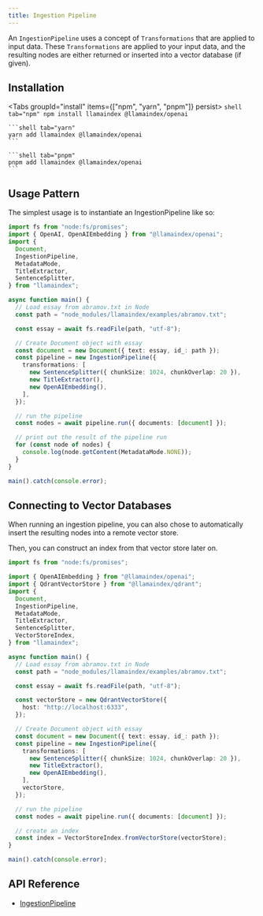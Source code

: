 ```yaml
---
title: Ingestion Pipeline
---
```


An `IngestionPipeline` uses a concept of `Transformations` that are applied to input data.
These `Transformations` are applied to your input data, and the resulting nodes are either returned or inserted into a vector database (if given).

## Installation


<Tabs groupId="install" items={["npm", "yarn", "pnpm"]} persist>
	```shell tab="npm"
	npm install llamaindex @llamaindex/openai
	```

	```shell tab="yarn"
	yarn add llamaindex @llamaindex/openai
	```

	```shell tab="pnpm"
	pnpm add llamaindex @llamaindex/openai
	```
</Tabs>

## Usage Pattern

The simplest usage is to instantiate an IngestionPipeline like so:

```ts
import fs from "node:fs/promises";
import { OpenAI, OpenAIEmbedding } from "@llamaindex/openai";
import {
  Document,
  IngestionPipeline,
  MetadataMode,
  TitleExtractor,
  SentenceSplitter,
} from "llamaindex";

async function main() {
  // Load essay from abramov.txt in Node
  const path = "node_modules/llamaindex/examples/abramov.txt";

  const essay = await fs.readFile(path, "utf-8");

  // Create Document object with essay
  const document = new Document({ text: essay, id_: path });
  const pipeline = new IngestionPipeline({
    transformations: [
      new SentenceSplitter({ chunkSize: 1024, chunkOverlap: 20 }),
      new TitleExtractor(),
      new OpenAIEmbedding(),
    ],
  });

  // run the pipeline
  const nodes = await pipeline.run({ documents: [document] });

  // print out the result of the pipeline run
  for (const node of nodes) {
    console.log(node.getContent(MetadataMode.NONE));
  }
}

main().catch(console.error);
```

## Connecting to Vector Databases

When running an ingestion pipeline, you can also chose to automatically insert the resulting nodes into a remote vector store.

Then, you can construct an index from that vector store later on.

```ts
import fs from "node:fs/promises";

import { OpenAIEmbedding } from "@llamaindex/openai";
import { QdrantVectorStore } from "@llamaindex/qdrant";
import {
  Document,
  IngestionPipeline,
  MetadataMode,
  TitleExtractor,
  SentenceSplitter,
  VectorStoreIndex,
} from "llamaindex";

async function main() {
  // Load essay from abramov.txt in Node
  const path = "node_modules/llamaindex/examples/abramov.txt";

  const essay = await fs.readFile(path, "utf-8");

  const vectorStore = new QdrantVectorStore({
    host: "http://localhost:6333",
  });

  // Create Document object with essay
  const document = new Document({ text: essay, id_: path });
  const pipeline = new IngestionPipeline({
    transformations: [
      new SentenceSplitter({ chunkSize: 1024, chunkOverlap: 20 }),
      new TitleExtractor(),
      new OpenAIEmbedding(),
    ],
    vectorStore,
  });

  // run the pipeline
  const nodes = await pipeline.run({ documents: [document] });

  // create an index
  const index = VectorStoreIndex.fromVectorStore(vectorStore);
}

main().catch(console.error);
```

## API Reference

- [IngestionPipeline](/docs/api/classes/IngestionPipeline)
